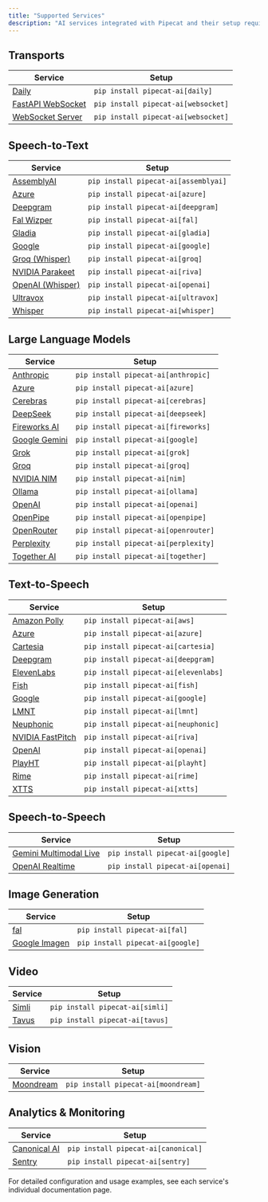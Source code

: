 ```yaml
---
title: "Supported Services"
description: "AI services integrated with Pipecat and their setup requirements"
---
```


## Transports

| Service                                                           | Setup                               |
| ----------------------------------------------------------------- | ----------------------------------- |
| [Daily](/server/services/transport/daily)                         | `pip install pipecat-ai[daily]`     |
| [FastAPI WebSocket](/server/services/transport/fastapi-websocket) | `pip install pipecat-ai[websocket]` |
| [WebSocket Server](/server/services/transport/websocket-server)   | `pip install pipecat-ai[websocket]` |

## Speech-to-Text

| Service                                          | Setup                                |
| ------------------------------------------------ | ------------------------------------ |
| [AssemblyAI](/server/services/stt/assemblyai)    | `pip install pipecat-ai[assemblyai]` |
| [Azure](/server/services/stt/azure)              | `pip install pipecat-ai[azure]`      |
| [Deepgram](/server/services/stt/deepgram)        | `pip install pipecat-ai[deepgram]`   |
| [Fal Wizper](/server/services/stt/fal)           | `pip install pipecat-ai[fal]`        |
| [Gladia](/server/services/stt/gladia)            | `pip install pipecat-ai[gladia]`     |
| [Google](/server/services/stt/google)            | `pip install pipecat-ai[google]`     |
| [Groq (Whisper)](/server/services/stt/groq)      | `pip install pipecat-ai[groq]`       |
| [NVIDIA Parakeet](/server/services/stt/parakeet) | `pip install pipecat-ai[riva]`       |
| [OpenAI (Whisper)](/server/services/stt/openai)  | `pip install pipecat-ai[openai]`     |
| [Ultravox](/server/services/stt/ultravox)        | `pip install pipecat-ai[ultravox]`   |
| [Whisper](/server/services/stt/whisper)          | `pip install pipecat-ai[whisper]`    |

## Large Language Models

| Service                                        | Setup                                |
| ---------------------------------------------- | ------------------------------------ |
| [Anthropic](/server/services/llm/anthropic)    | `pip install pipecat-ai[anthropic]`  |
| [Azure](/server/services/llm/azure)            | `pip install pipecat-ai[azure]`      |
| [Cerebras](/server/services/llm/cerebras)      | `pip install pipecat-ai[cerebras]`   |
| [DeepSeek](/server/services/llm/deepseek)      | `pip install pipecat-ai[deepseek]`   |
| [Fireworks AI](/server/services/llm/fireworks) | `pip install pipecat-ai[fireworks]`  |
| [Google Gemini](/server/services/llm/gemini)   | `pip install pipecat-ai[google]`     |
| [Grok](/server/services/llm/grok)              | `pip install pipecat-ai[grok]`       |
| [Groq](/server/services/llm/groq)              | `pip install pipecat-ai[groq]`       |
| [NVIDIA NIM](/server/services/llm/nim)         | `pip install pipecat-ai[nim]`        |
| [Ollama](/server/services/llm/ollama)          | `pip install pipecat-ai[ollama]`     |
| [OpenAI](/server/services/llm/openai)          | `pip install pipecat-ai[openai]`     |
| [OpenPipe](/server/services/llm/openpipe)      | `pip install pipecat-ai[openpipe]`   |
| [OpenRouter](/server/services/llm/openrouter)  | `pip install pipecat-ai[openrouter]` |
| [Perplexity](/server/services/llm/perplexity)  | `pip install pipecat-ai[perplexity]` |
| [Together AI](/server/services/llm/together)   | `pip install pipecat-ai[together]`   |

## Text-to-Speech

| Service                                            | Setup                                |
| -------------------------------------------------- | ------------------------------------ |
| [Amazon Polly](/server/services/tts/aws)           | `pip install pipecat-ai[aws]`        |
| [Azure](/server/services/tts/azure)                | `pip install pipecat-ai[azure]`      |
| [Cartesia](/server/services/tts/cartesia)          | `pip install pipecat-ai[cartesia]`   |
| [Deepgram](/server/services/tts/deepgram)          | `pip install pipecat-ai[deepgram]`   |
| [ElevenLabs](/server/services/tts/elevenlabs)      | `pip install pipecat-ai[elevenlabs]` |
| [Fish](/server/services/tts/fish)                  | `pip install pipecat-ai[fish]`       |
| [Google](/server/services/tts/google)              | `pip install pipecat-ai[google]`     |
| [LMNT](/server/services/tts/lmnt)                  | `pip install pipecat-ai[lmnt]`       |
| [Neuphonic](/server/services/tts/neuphonic)        | `pip install pipecat-ai[neuphonic]`  |
| [NVIDIA FastPitch](/server/services/tts/fastpitch) | `pip install pipecat-ai[riva]`       |
| [OpenAI](/server/services/tts/openai)              | `pip install pipecat-ai[openai]`     |
| [PlayHT](/server/services/tts/playht)              | `pip install pipecat-ai[playht]`     |
| [Rime](/server/services/tts/rime)                  | `pip install pipecat-ai[rime]`       |
| [XTTS](/server/services/tts/xtts)                  | `pip install pipecat-ai[xtts]`       |

## Speech-to-Speech

| Service                                               | Setup                            |
| ----------------------------------------------------- | -------------------------------- |
| [Gemini Multimodal Live](/server/services/s2s/gemini) | `pip install pipecat-ai[google]` |
| [OpenAI Realtime](/server/services/s2s/openai)        | `pip install pipecat-ai[openai]` |

## Image Generation

| Service                                                          | Setup                            |
| ---------------------------------------------------------------- | -------------------------------- |
| [fal](/server/services/image-generation/fal)                     | `pip install pipecat-ai[fal]`    |
| [Google Imagen](/server/services/image-generation/google-imagen) | `pip install pipecat-ai[google]` |

## Video

| Service                               | Setup                           |
| ------------------------------------- | ------------------------------- |
| [Simli](/server/services/video/simli) | `pip install pipecat-ai[simli]` |
| [Tavus](/server/services/video/tavus) | `pip install pipecat-ai[tavus]` |

## Vision

| Service                                        | Setup                               |
| ---------------------------------------------- | ----------------------------------- |
| [Moondream](/server/services/vision/moondream) | `pip install pipecat-ai[moondream]` |

## Analytics & Monitoring

| Service                                              | Setup                               |
| ---------------------------------------------------- | ----------------------------------- |
| [Canonical AI](/server/services/analytics/canonical) | `pip install pipecat-ai[canonical]` |
| [Sentry](/server/services/analytics/sentry)          | `pip install pipecat-ai[sentry]`    |

For detailed configuration and usage examples, see each service's individual documentation page.
